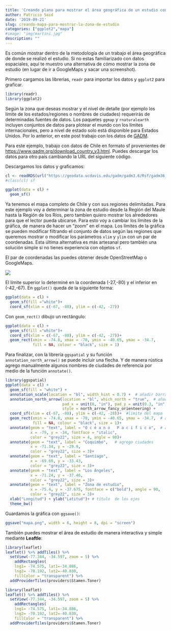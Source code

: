```yaml
---
title: 'Creando plano para mostrar el área geográfica de un estudio con estilo paper'
author: Patricio Said
date: '2019-09-21'
slug: creando-mapa-para-mostrar-la-zona-de-estudio
categories: ["ggplot2","mapa"]
#image: "img/martini.jpg"
description: ""
---
```


Es común mostrar dentro de la metodología de un trabajo el área geográfica de donde se realizó el estudio. Si no estas familiarizado con datos espaciales, aquí te muestro una alternativa de cómo mostrar la zona de estudio (en lugar de ir a GoogleMaps y sacar una screenshot).  

Primero cargamos las librerias, `readr` para importar los datos y `ggplot2` para graficar.  


```r
library(readr)
library(ggplot2)
```

Según la zona que deseas mostrar y el nivel de detalle (por ejemplo los límite de los estados/regiones o nombres de ciudades) requerirás de determinadas fuentes de datos. Los paquetes `ggmap` y `rnaturalearth` incluyen conjuntos de datos para plotear el mundo con los límites internacionales, pero a nivel de estado solo está disponible para Estados Unidos.  Por lo anterior, en este post trabajo con los datos de [GADM](www.gadm.org). 

Para este ejemplo, trabajo con datos de Chile en formato sf provenientes de <https://www.gadm.org/download_country_v3.html>. Puedes descargar los datos para otro país cambiando la URL del siguiente código.  

Descargamos los datos y graficamos:  

```r
cl <- readRDS(url("https://geodata.ucdavis.edu/gadm/gadm3.6/Rsf/gadm36_CHL_1_sf.rds", "rb"))
#class(cl) sf

ggplot(data = cl) +
  geom_sf()
```

Ya tenemos el mapa completo de Chile y con sus regiones delimitadas. Para este ejemplo voy a determinar la zona de estudio desde la Región del Maule hasta la Región de los Ríos, pero tambíen quiero mostrar los alrededores para que el lector pueda ubicarse. Para esto voy a cambiar los límites de la gráfica, de manera de hacer un "zoom" en el mapa. Los límites de la gráfica se pueden modificar filtrando el conjunto de datos según las regiones que queremos mostrar o modificar los parámetros `xlim` y `ylim` con un par de coordenadas. Esta última alternativa es más artesanal pero también una solución simple si no tienes experiencia con objetos `sf`.  

El par de coordenadas las puedes obtener desde OpenStreetMap o GoogleMaps.  

![](/post/2019-09-21-creando-mapa-para-mostrar-la-zona-de-estudio.en_files/punto1.PNG)

El límite superior lo determiné en la coordenada (-27,-80) y el inferior en (-42,-67). En `ggplot()` queda de la siguiente forma:  


```r
ggplot(data = cl) +
  geom_sf(fill ="white")+
  coord_sf(xlim = c(-67, -80), ylim = c(-42, -27))
```

Con `geom_rect()` dibujo un rectángulo:  

```r
ggplot(data = cl) +
  geom_sf(fill ="white")+
  coord_sf(xlim = c(-67, -80), ylim = c(-42, -27))+
  geom_rect(xmin = -74.8, xmax = -70, ymin = -40.65, ymax = -34.7, 
            fill = NA, colour = "black", size = 1)
```

Para finalizar, con la librería `ggspatial` y su función `annotation_north_arrow()` se puede incluir una flecha. Y de manera rústica agrego manualmente algunos nombres de ciudades de referencia por medio de la función `annotate()`.  


```r
library(ggspatial)
ggplot(data = cl) +
  geom_sf(fill = "white") +
  annotation_scale(location = "bl", width_hint = 0.7) +  # añadir barra de escala
  annotation_north_arrow(location = "bl", which_north = "true",  # añadir flecha
                         pad_x = unit(0, "in"), pad_y = unit(0.3, "in"),
                         style = north_arrow_fancy_orienteering) +
  coord_sf(xlim = c(-67, -80), ylim = c(-42, -28))+  #limite del mapa 
  geom_rect(xmin = -74.8, xmax = -70, ymin = -40.65, ymax = -34.7,  # añado un rectángulo de bordes negros
            fill = NA, colour = "black", size = 1)+
  annotate(geom = "text", label = "O c é a n o   P a c í f i c o",  # agrego texto para indicar zonas
           x = -79, y = -34, fontface = "italic",
           color = "grey22", size = 4, angle = 90)+
  annotate(geom = "text", label = "Coquimbo",   # agrego ciudades
           x = -71.34, y = -29.9,
           color = "grey22", size = 3)+
  annotate(geom = "text", label = "Santiago",  
           x = -69.60, y = -33.43,
           color = "grey22", size = 3)+
  annotate(geom = "text", label = "Los Ángeles", 
           x = -71.24, y = -37.46,
           color = "grey22", size = 3)+
  annotate(geom = "text", label = "Zona de estudio",  
           x = -75.4, y = -37.675, fontface = c("bold"), angle = 90,
           color = "grey22", size = 3)+
  xlab("Longitud") + ylab("Latitud")+ # título  de los ejes
  theme_bw()
```

Guardamos la gráfica con `ggsave()`:  

```r
ggsave("mapa.png", width = 6, height = 8, dpi = "screen")
```



También puedes mostrar el área de estudio de manera interactiva y simple mediante **Leaftle**:  


```r
library(leaflet)
leaflet() %>% addTiles() %>% 
  setView(-77.344, -34.597, zoom = 5) %>% 
    addRectangles(
    lng1= -74.575, lat1=-34.886,  
    lng2= -70.192, lat2=-40.830, 
    fillColor = "transparent") %>% 
  addProviderTiles(providers$Stamen.Toner)
```


```r
library(leaflet)
leaflet() %>% addTiles() %>% 
  setView(-77.344, -34.597, zoom = 5) %>%
    addRectangles(
    lng1= -74.575, lat1=-34.886,  
    lng2= -70.192, lat2=-40.830, 
    fillColor = "transparent") %>% 
  addProviderTiles(providers$Stamen.Toner)
```